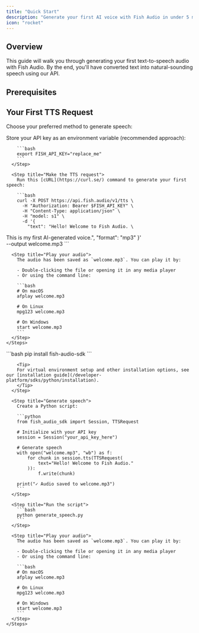 ```yaml
---
title: "Quick Start"
description: "Generate your first AI voice with Fish Audio in under 5 minutes"
icon: "rocket"
---
```



## Overview

This guide will walk you through generating your first text-to-speech audio with Fish Audio. By the end, you'll have converted text into natural-sounding speech using our API.

## Prerequisites

<Prerequisites />

## Your First TTS Request

Choose your preferred method to generate speech:

<Tabs>
  <Tab title="cURL">
    <Steps>
      <Step title="Set your API key">
        Store your API key as an environment variable (recommended approach):

        ```bash
        export FISH_API_KEY="replace_me"
        ```
      </Step>

      <Step title="Make the TTS request">
        Run this [cURL](https://curl.se/) command to generate your first speech:

        ```bash
        curl -X POST https://api.fish.audio/v1/tts \
          -H "Authorization: Bearer $FISH_API_KEY" \
          -H "Content-Type: application/json" \
          -H "model: s1" \
          -d '{
            "text": "Hello! Welcome to Fish Audio. \
This is my first AI-generated voice.",
            "format": "mp3"
          }' \
          --output welcome.mp3
        ```
      </Step>

      <Step title="Play your audio">
        The audio has been saved as `welcome.mp3`. You can play it by:

        - Double-clicking the file or opening it in any media player
        - Or using the command line:

        ```bash
        # On macOS
        afplay welcome.mp3

        # On Linux
        mpg123 welcome.mp3

        # On Windows
        start welcome.mp3
        ```
      </Step>
    </Steps>
  </Tab>

  <Tab title="Python">
    <Steps>
      <Step title="Install the SDK">
        ```bash
        pip install fish-audio-sdk
        ```

        <Tip>
        For virtual environment setup and other installation options, see our [installation guide](/developer-platform/sdks/python/installation).
        </Tip>
      </Step>

      <Step title="Generate speech">
        Create a Python script:

        ```python
        from fish_audio_sdk import Session, TTSRequest

        # Initialize with your API key
        session = Session("your_api_key_here")

        # Generate speech
        with open("welcome.mp3", "wb") as f:
            for chunk in session.tts(TTSRequest(
                text="Hello! Welcome to Fish Audio."
            )):
                f.write(chunk)

        print("✓ Audio saved to welcome.mp3")
        ```
      </Step>

      <Step title="Run the script">
        ```bash
        python generate_speech.py
        ```
      </Step>

      <Step title="Play your audio">
        The audio has been saved as `welcome.mp3`. You can play it by:

        - Double-clicking the file or opening it in any media player
        - Or using the command line:

        ```bash
        # On macOS
        afplay welcome.mp3

        # On Linux
        mpg123 welcome.mp3

        # On Windows
        start welcome.mp3
        ```
      </Step>
    </Steps>
  </Tab>
</Tabs>

<Support />